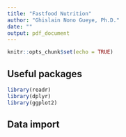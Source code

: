 ```yaml
---
title: "Fastfood Nutrition"
author: "Ghislain Nono Gueye, Ph.D."
date: ""
output: pdf_document
---
```


```r
knitr::opts_chunk$set(echo = TRUE)
```

## Useful packages

```r
library(readr)
library(dplyr)
library(ggplot2)
```


## Data import
